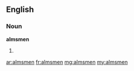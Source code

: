==English==

===Noun===
'''almsmen'''

# {{plural of|almsman}}

[[ar:almsmen]]
[[fr:almsmen]]
[[mg:almsmen]]
[[my:almsmen]]